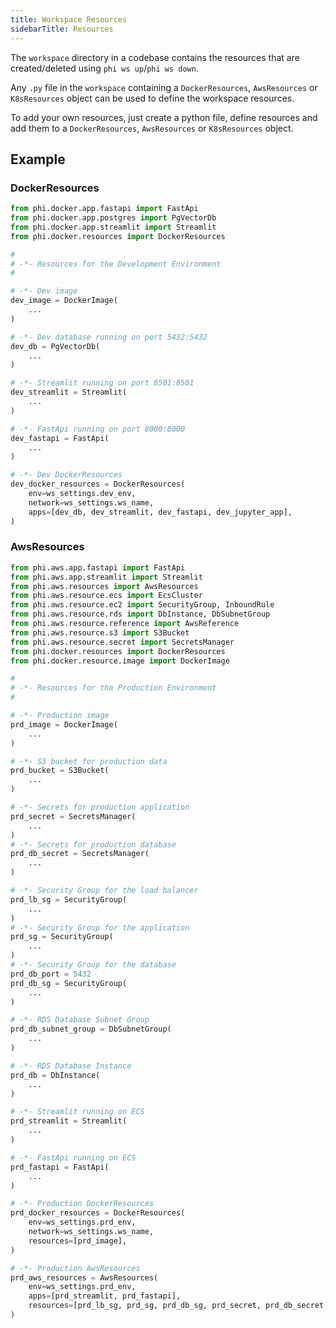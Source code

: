 ```yaml
---
title: Workspace Resources
sidebarTitle: Resources
---
```


The `workspace` directory in a codebase contains the resources that are created/deleted using `phi ws up`/`phi ws down`.

Any `.py` file in the `workspace` containing a `DockerResources`, `AwsResources` or `K8sResources` object can be used to define the workspace resources.

To add your own resources, just create a python file, define resources and add them to a `DockerResources`, `AwsResources` or `K8sResources` object.

## Example

### DockerResources

```python workspace/dev_resources.py
from phi.docker.app.fastapi import FastApi
from phi.docker.app.postgres import PgVectorDb
from phi.docker.app.streamlit import Streamlit
from phi.docker.resources import DockerResources

#
# -*- Resources for the Development Environment
#

# -*- Dev image
dev_image = DockerImage(
    ...
)

# -*- Dev database running on port 5432:5432
dev_db = PgVectorDb(
    ...
)

# -*- Streamlit running on port 8501:8501
dev_streamlit = Streamlit(
    ...
)

# -*- FastApi running on port 8000:8000
dev_fastapi = FastApi(
    ...
)

# -*- Dev DockerResources
dev_docker_resources = DockerResources(
    env=ws_settings.dev_env,
    network=ws_settings.ws_name,
    apps=[dev_db, dev_streamlit, dev_fastapi, dev_jupyter_app],
)
```

### AwsResources

```python workspace/prd_resources.py
from phi.aws.app.fastapi import FastApi
from phi.aws.app.streamlit import Streamlit
from phi.aws.resources import AwsResources
from phi.aws.resource.ecs import EcsCluster
from phi.aws.resource.ec2 import SecurityGroup, InboundRule
from phi.aws.resource.rds import DbInstance, DbSubnetGroup
from phi.aws.resource.reference import AwsReference
from phi.aws.resource.s3 import S3Bucket
from phi.aws.resource.secret import SecretsManager
from phi.docker.resources import DockerResources
from phi.docker.resource.image import DockerImage

#
# -*- Resources for the Production Environment
#

# -*- Production image
prd_image = DockerImage(
    ...
)

# -*- S3 bucket for production data
prd_bucket = S3Bucket(
    ...
)

# -*- Secrets for production application
prd_secret = SecretsManager(
    ...
)
# -*- Secrets for production database
prd_db_secret = SecretsManager(
    ...
)

# -*- Security Group for the load balancer
prd_lb_sg = SecurityGroup(
    ...
)
# -*- Security Group for the application
prd_sg = SecurityGroup(
    ...
)
# -*- Security Group for the database
prd_db_port = 5432
prd_db_sg = SecurityGroup(
    ...
)

# -*- RDS Database Subnet Group
prd_db_subnet_group = DbSubnetGroup(
    ...
)

# -*- RDS Database Instance
prd_db = DbInstance(
    ...
)

# -*- Streamlit running on ECS
prd_streamlit = Streamlit(
    ...
)

# -*- FastApi running on ECS
prd_fastapi = FastApi(
    ...
)

# -*- Production DockerResources
prd_docker_resources = DockerResources(
    env=ws_settings.prd_env,
    network=ws_settings.ws_name,
    resources=[prd_image],
)

# -*- Production AwsResources
prd_aws_resources = AwsResources(
    env=ws_settings.prd_env,
    apps=[prd_streamlit, prd_fastapi],
    resources=[prd_lb_sg, prd_sg, prd_db_sg, prd_secret, prd_db_secret, prd_db_subnet_group, prd_db, prd_bucket],
)
```
